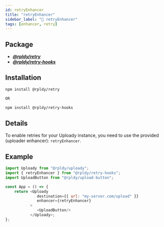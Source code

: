 ```yaml
---
id: retryEnhancer
title: "retryEnhancer"
sidebar_label: "💪 retryEnhancer"
tags: [enhancer, retry]
---
```


## Package

- **_[@rpldy/retry](../../packages/rpldy-retry)_**
- **_[@rpldy/retry-hooks](../../packages/rpldy-retry-hooks)_**

## Installation

```bash npm2yarn
npm install @rpldy/retry

OR

npm install @rpldy/retry-hooks
```

## Details

To enable retries for your Uploady instance, you need to use the provided (uploader enhancer): `retryEnhancer`.

## Example
```javascript
import Uploady from "@rpldy/uploady";
import { retryEnhancer } from "@rpldy/retry-hooks";
import UploadButton from "@rpldy/upload-button";

const App = () => {
    return <Uploady
              destination={{ url: "my-server.com/upload" }}
              enhancer={retryEnhancer}
           >
              <UploadButton/>
           </Uploady>;
};

```
